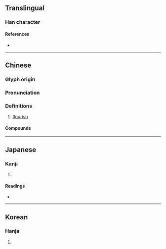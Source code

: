 {{character info/new}}
==Translingual==

===Han character===
{{Han char|rn=75|rad=木|as=05|sn=9|four=47911|canj=DSP|ids=⿰木尼}}

====References====
* {{Han ref|kx=0518.100|dkj=14605|dj=0906.100|hdz=21189.090|uh=67C5|ud=26565|bh=CF46|bd=53062}}

----

==Chinese==
{{zh-forms}}

===Glyph origin===
{{Han etym}}

===Pronunciation===
{{zh-pron
|m=nǐ
|c=nei5
|mc=y
|oc=y
|ma=
|cat=v
}}

===Definitions===
{{zh-hanzi}}

# [[flourish]]

====Compounds====
{{zh-der|柅杜}}

----

==Japanese==

===Kanji===
{{ja-kanji|grade=|rs=木05}}

# {{rfdef|ja|sort=木05}}

====Readings====
* {{ja-readings|on=じ,に|kun=}}

----

==Korean==

===Hanja===
{{ko-hanja|니||이}}

# {{rfdef|ko|sort=木05}}